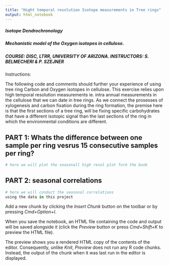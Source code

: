 ```yaml
---
title: "Hight temporal resolution Isotope measurements in Tree rings"
output: html_notebook
---
```

#####  Isotope Dendrochronology
#####  Mechanistic model of the Oxygen isotopes in cellulose.
#####  COURSE: DISC, LTRR, UNIVERSITY OF ARIZONA. INSTRUCTORS: S. BELMECHERI & P. SZEJNER


Instructions:

The following code and comments should further your experience of using tree ring Carbon and Oxygen isotopes in cellulose. This exercise relies upon high temporal resolution measurements ie. intra annual measurements in the cellulose that we can date in tree rings. As we connect the prosesses of xylogenesis and carbon fixation during the ring formation, the premise here is that the first sections of a tree ring, will be fixing specific carbohydrates that have a different isotopic signal than the last sections of the ring in which the environmental conditions are different.

## PART 1: Whats the difference between one sample per ring vesrus 15 consecutive samples per ring?

```r
# here we will plot the seasonall high resol plot form the book
```


## PART 2: seasonal correlations
```r
# here we will conduct the seasonal correlations
using the data in this project

```



Add a new chunk by clicking the *Insert Chunk* button on the toolbar or by pressing *Cmd+Option+I*.

When you save the notebook, an HTML file containing the code and output will be saved alongside it (click the *Preview* button or press *Cmd+Shift+K* to preview the HTML file). 

The preview shows you a rendered HTML copy of the contents of the editor. Consequently, unlike *Knit*, *Preview* does not run any R code chunks. Instead, the output of the chunk when it was last run in the editor is displayed.
